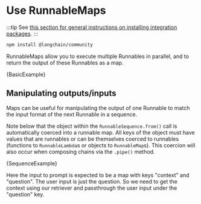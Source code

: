 # Use RunnableMaps

:::tip
See [this section for general instructions on installing integration packages](/docs/get_started/installation#installing-integration-packages).
:::

```bash npm2yarn
npm install @langchain/community
```

RunnableMaps allow you to execute multiple Runnables in parallel, and to return the output of these Runnables as a map.


<CodeBlock language="typescript">{BasicExample}</CodeBlock>

## Manipulating outputs/inputs

Maps can be useful for manipulating the output of one Runnable to match the input format of the next Runnable in a sequence.

Note below that the object within the `RunnableSequence.from()` call is automatically coerced into a runnable map. All keys of the object must
have values that are runnables or can be themselves coerced to runnables (functions to `RunnableLambda`s or objects to `RunnableMap`s).
This coercion will also occur when composing chains via the `.pipe()` method.


<CodeBlock language="typescript">{SequenceExample}</CodeBlock>

Here the input to prompt is expected to be a map with keys "context" and "question". The user input is just the question. So we need to get the context using our retriever and passthrough the user input under the "question" key.
